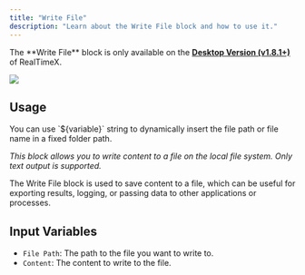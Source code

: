 ```yaml
---
title: "Write File"
description: "Learn about the Write File block and how to use it."
---
```




<Callout type="warning" emoji="⚠️">
  The **Write File** block is only available on the <a href="/installation-desktop/overview" target="_blank"><b>Desktop Version (v1.8.1+)</b></a> of RealTimeX.<br />
</Callout>

<Image
  src="/images/agent-flows/write-file.png"
  height={1080}
  width={1920}
  quality={100}
/>

## Usage

<Callout type="info" emoji="💡">
 You can use `${variable}` string to dynamically insert the file path or file name in a fixed folder path.
</Callout>

_This block allows you to write content to a file on the local file system. Only text output is supported._

The Write File block is used to save content to a file, which can be useful for exporting results, logging, or passing data to other applications or processes.

## Input Variables

- `File Path`: The path to the file you want to write to.
- `Content`: The content to write to the file.